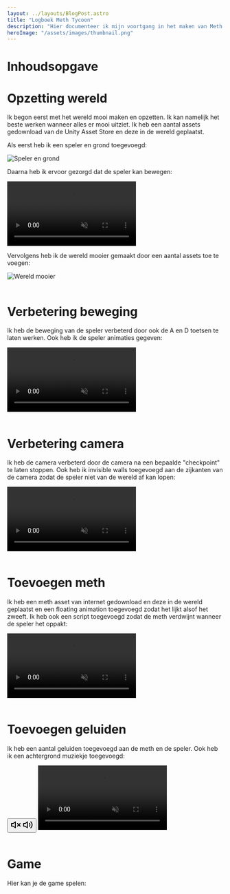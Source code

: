 ```yaml
---
layout: ../layouts/BlogPost.astro
title: "Logboek Meth Tycoon"
description: "Hier documenteer ik mijn voortgang in het maken van Meth Tycoon in Unity."
heroImage: "/assets/images/thumbnail.png"
---
```



# Inhoudsopgave

# Opzetting wereld

Ik begon eerst met het wereld mooi maken en opzetten. Ik kan namelijk het beste werken wanneer alles er mooi uitziet. Ik heb een aantal assets gedownload van de Unity Asset Store en deze in de wereld geplaatst.

Als eerst heb ik een speler en grond toegevoegd:

<div class="rounded-lg bg-neutral-950 p-4">
  <img src="/assets/images/speler-grond.png" class="mx-auto !w-auto" alt="Speler en grond" />
</div>

Daarna heb ik ervoor gezorgd dat de speler kan bewegen:

<div class="rounded-lg bg-neutral-950 p-4">
  <video muted={true} loop={true} autoPlay={true} class="mx-auto !w-auto" alt="Speler kan bewegen">
    <source src="/assets/videos/speler-bewegen.mp4" type="video/mp4" />
  </video>
</div>

Vervolgens heb ik de wereld mooier gemaakt door een aantal assets toe te voegen:

<div class="rounded-lg bg-neutral-950 p-4">
  <img src="/assets/images/achtergrond-wereld.png" class="mx-auto !w-auto" alt="Wereld mooier" />
</div>
<br />

# Verbetering beweging

Ik heb de beweging van de speler verbeterd door ook de A en D toetsen te laten werken. Ook heb ik de speler animaties gegeven:

<div class="rounded-lg bg-neutral-950 p-4">
  <video muted={true} loop={true} autoPlay={true} class="mx-auto !w-auto" alt="Speler kan bewegen">
    <source src="/assets/videos/speler-bewegen-verbeterd.mp4" type="video/mp4" />
  </video>
</div>
<br />

# Verbetering camera

Ik heb de camera verbeterd door de camera na een bepaalde "checkpoint" te laten stoppen. Ook heb ik invisible walls toegevoegd aan de zijkanten van de camera zodat de speler niet van de wereld af kan lopen:

<div class="rounded-lg bg-neutral-950 p-4">
  <video muted={true} loop={true} autoPlay={true} class="mx-auto !w-auto" alt="Camera verbeterd">
    <source src="/assets/videos/camera-verbeterd.mp4" type="video/mp4" />
  </video>
</div>
<br />

# Toevoegen meth

Ik heb een meth asset van internet gedownload en deze in de wereld geplaatst en een floating animation toegevoegd zodat het lijkt alsof het zweeft. Ik heb ook een script toegevoegd zodat de meth verdwijnt wanneer de speler het oppakt:

<div class="rounded-lg bg-neutral-950 p-4">
  <video muted={true} loop={true} autoPlay={true} class="mx-auto !w-auto" alt="Speler kan meth oppakken">
    <source src="/assets/videos/meth-items.mp4" type="video/mp4" />
  </video>
</div>
<br />

# Toevoegen geluiden

Ik heb een aantal geluiden toegevoegd aan de meth en de speler. Ook heb ik een achtergrond muziekje toegevoegd:

<div class="flex flex-col rounded-lg bg-neutral-950 p-4">
  <button class="mx-auto rounded-lg bg-neutral-900 p-2 text-neutral-100" onclick="document.getElementById('geluiden').muted = !document.getElementById('geluiden').muted; document.getElementById('volume-off').classList.toggle('hidden'); document.getElementById('volume-on').classList.toggle('hidden');">
    <svg xmlns="http://www.w3.org/2000/svg" width="24" height="24" viewBox="0 0 24 24" fill="none" stroke="currentColor" stroke-width="2" stroke-linecap="round" stroke-linejoin="round" id="volume-off">
      <polygon points="11 5 6 9 2 9 2 15 6 15 11 19 11 5" />
      <line x1="22" x2="16" y1="9" y2="15" />
      <line x1="16" x2="22" y1="9" y2="15" />
    </svg>
    <svg xmlns="http://www.w3.org/2000/svg" width="24" height="24" viewBox="0 0 24 24" fill="none" stroke="currentColor" stroke-width="2" stroke-linecap="round" stroke-linejoin="round" id="volume-on" class="hidden">
      <polygon points="11 5 6 9 2 9 2 15 6 15 11 19 11 5" />
      <path d="M15.54 8.46a5 5 0 0 1 0 7.07" />
      <path d="M19.07 4.93a10 10 0 0 1 0 14.14" />
    </svg>
  </button>
  <video id="geluiden" muted={true} loop={true} autoPlay={true} class="pointer-events-auto mx-auto !w-auto" alt="Geluiden">
    <source src="/assets/videos/geluiden.mp4" type="video/mp4" />
  </video>
</div>
<br />

# Game

Hier kan je de game spelen:

<TycoonGame client:visible />
